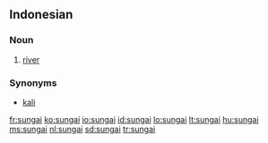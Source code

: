==Indonesian==

===Noun===
{{infl|id|noun}}

# [[river]]

===Synonyms===
* [[kali]]

[[fr:sungai]]
[[ko:sungai]]
[[io:sungai]]
[[id:sungai]]
[[lo:sungai]]
[[lt:sungai]]
[[hu:sungai]]
[[ms:sungai]]
[[nl:sungai]]
[[sd:sungai]]
[[tr:sungai]]